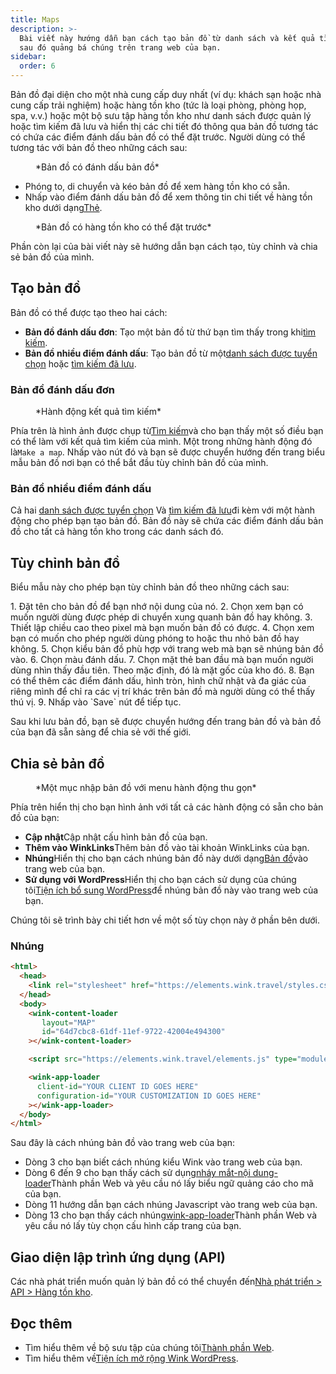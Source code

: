 ```yaml
---
title: Maps
description: >-
  Bài viết này hướng dẫn bạn cách tạo bản đồ từ danh sách và kết quả tìm kiếm,
  sau đó quảng bá chúng trên trang web của bạn.
sidebar:
  order: 6
---
```


Bản đồ đại diện cho một nhà cung cấp duy nhất (ví dụ: khách sạn hoặc nhà cung cấp trải nghiệm) hoặc hàng tồn kho (tức là loại phòng, phòng họp, spa, v.v.) hoặc một bộ sưu tập hàng tồn kho như danh sách được quản lý hoặc tìm kiếm đã lưu và hiển thị các chi tiết đó thông qua bản đồ tương tác có chứa các điểm đánh dấu bản đồ có thể đặt trước.
Người dùng có thể tương tác với bản đồ theo những cách sau:

<figure>
  <CloudinaryImage width="700" height="393" resize="scale" quality="best" alt="Bản đồ có đánh dấu" src="academy/map-example" errorImage="noimage_opaque_nyrtl0.png" />

  <figcaption>*Bản đồ có đánh dấu bản đồ*</figcaption>
</figure>


* Phóng to, di chuyển và kéo bản đồ để xem hàng tồn kho có sẵn.
* Nhấp vào điểm đánh dấu bản đồ để xem thông tin chi tiết về hàng tồn kho dưới dạng[Thẻ](/studio/cards).

<figure>
  <CloudinaryImage width="700" height="568" resize="scale" quality="best" alt="Bản đồ có thẻ mở" src="academy/map-example-card" errorImage="noimage_opaque_nyrtl0.png" />

  <figcaption>*Bản đồ có hàng tồn kho có thể đặt trước*</figcaption>
</figure>


Phần còn lại của bài viết này sẽ hướng dẫn bạn cách tạo, tùy chỉnh và chia sẻ bản đồ của mình.

## Tạo bản đồ

Bản đồ có thể được tạo theo hai cách:

* **Bản đồ đánh dấu đơn**: Tạo một bản đồ từ thứ bạn tìm thấy trong khi[tìm kiếm](/studio/search).
* **Bản đồ nhiều điểm đánh dấu**: Tạo bản đồ từ một[danh sách được tuyển chọn](/studio/curated-lists) hoặc [tìm kiếm đã lưu](/studio/saved-searches).

### Bản đồ đánh dấu đơn

<figure>
  <CloudinaryImage width="350" height="238" resize="scale" quality="best" alt="Hành động" src="academy/inventory-actions" errorImage="noimage_opaque_nyrtl0.png" />

  <figcaption>*Hành động kết quả tìm kiếm*</figcaption>
</figure>


Phía trên là hình ảnh được chụp từ[Tìm kiếm](/studio/search)và cho bạn thấy một số điều bạn có thể làm với kết quả tìm kiếm của mình. Một trong những hành động đó là`Make a map`.
Nhấp vào nút đó và bạn sẽ được chuyển hướng đến trang biểu mẫu bản đồ nơi bạn có thể bắt đầu tùy chỉnh bản đồ của mình.

### Bản đồ nhiều điểm đánh dấu

Cả hai [danh sách được tuyển chọn](/studio/curated-lists#list-actions) Và [tìm kiếm đã lưu](/studio/saved-searches#list-actions)đi kèm với một hành động cho phép bạn tạo bản đồ. Bản đồ này sẽ chứa các điểm đánh dấu bản đồ cho tất cả hàng tồn kho trong các danh sách đó.

## Tùy chỉnh bản đồ

Biểu mẫu này cho phép bạn tùy chỉnh bản đồ theo những cách sau:

<Steps>
  1. Đặt tên cho bản đồ để bạn nhớ nội dung của nó.
  2. Chọn xem bạn có muốn người dùng được phép di chuyển xung quanh bản đồ hay không.
  3. Thiết lập chiều cao theo pixel mà bạn muốn bản đồ có được.
  4. Chọn xem bạn có muốn cho phép người dùng phóng to hoặc thu nhỏ bản đồ hay không.
  5. Chọn kiểu bản đồ phù hợp với trang web mà bạn sẽ nhúng bản đồ vào.
  6. Chọn màu đánh dấu.
  7. Chọn mặt thẻ ban đầu mà bạn muốn người dùng nhìn thấy đầu tiên. Theo mặc định, đó là mặt gốc của kho đó.
  8. Bạn có thể thêm các điểm đánh dấu, hình tròn, hình chữ nhật và đa giác của riêng mình để chỉ ra các vị trí khác trên bản đồ mà người dùng có thể thấy thú vị.
  9. Nhấp vào `Save` nút để tiếp tục.
</Steps>


Sau khi lưu bản đồ, bạn sẽ được chuyển hướng đến trang bản đồ và bản đồ của bạn đã sẵn sàng để chia sẻ với thế giới.

## Chia sẻ bản đồ

<figure>
  <CloudinaryImage width="350" height="946" resize="scale" quality="best" alt="Bản đồ" src="academy/map" errorImage="noimage_opaque_nyrtl0.png" />

  <figcaption>*Một mục nhập bản đồ với menu hành động thu gọn*</figcaption>
</figure>


Phía trên hiển thị cho bạn hình ảnh với tất cả các hành động có sẵn cho bản đồ của bạn:

* **Cập nhật**Cập nhật cấu hình bản đồ của bạn.
* **Thêm vào WinkLinks**Thêm bản đồ vào tài khoản WinkLinks của bạn.
* **Nhúng**Hiển thị cho bạn cách nhúng bản đồ này dưới dạng[Bản đồ](/developers/web-components/#content-loader)vào trang web của bạn.
* **Sử dụng với WordPress**Hiển thị cho bạn cách sử dụng của chúng tôi[Tiện ích bổ sung WordPress](/developers/wordpress)để nhúng bản đồ này vào trang web của bạn.

Chúng tôi sẽ trình bày chi tiết hơn về một số tùy chọn này ở phần bên dưới.

### Nhúng

```html {3, 6-9, 11, 13-16}
<html>
  <head>
    <link rel="stylesheet" href="https://elements.wink.travel/styles.css"></link>
  </head>
  <body>
    <wink-content-loader
       layout="MAP"
       id="64d7cbc8-61df-11ef-9722-42004e494300"
    ></wink-content-loader>

    <script src="https://elements.wink.travel/elements.js" type="module" defer></script>

    <wink-app-loader
      client-id="YOUR CLIENT ID GOES HERE"
      configuration-id="YOUR CUSTOMIZATION ID GOES HERE"
    ></wink-app-loader>
  </body>
</html>
```

Sau đây là cách nhúng bản đồ vào trang web của bạn:

* Dòng 3 cho bạn biết cách nhúng kiểu Wink vào trang web của bạn.
* Dòng 6 đến 9 cho bạn thấy cách sử dụng[nháy mắt-nội dung-loader](/developers/web-components/#content-loader)Thành phần Web và yêu cầu nó lấy biểu ngữ quảng cáo cho mã của bạn.
* Dòng 11 hướng dẫn bạn cách nhúng Javascript vào trang web của bạn.
* Dòng 13 cho bạn thấy cách nhúng[wink-app-loader](/developers/web-components/#application-loader)Thành phần Web và yêu cầu nó lấy tùy chọn cấu hình cấp trang của bạn.

## Giao diện lập trình ứng dụng (API)

Các nhà phát triển muốn quản lý bản đồ có thể chuyển đến[Nhà phát triển > API > Hàng tồn kho](/developers/apis/#inventory-api).

## Đọc thêm

* Tìm hiểu thêm về bộ sưu tập của chúng tôi[Thành phần Web](/developers/web-components).
* Tìm hiểu thêm về[Tiện ích mở rộng Wink WordPress](/developers/wordpress).

